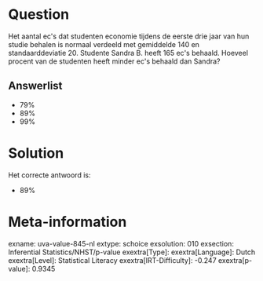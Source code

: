 Question
========

Het aantal ec\'s dat studenten economie tijdens de eerste drie jaar van
hun studie behalen is normaal verdeeld met gemiddelde 140 en
standaarddeviatie 20. Studente Sandra B. heeft 165 ec\'s behaald.
Hoeveel procent van de studenten heeft minder ec\'s behaald dan Sandra?

Answerlist
----------

* 79%
* 89%
* 99%

Solution
========

Het correcte antwoord is: 

* 89%

Meta-information
================
exname: uva-value-845-nl
extype: schoice
exsolution: 010
exsection: Inferential Statistics/NHST/p-value
exextra[Type]: 
exextra[Language]: Dutch
exextra[Level]: Statistical Literacy
exextra[IRT-Difficulty]: -0.247
exextra[p-value]: 0.9345
